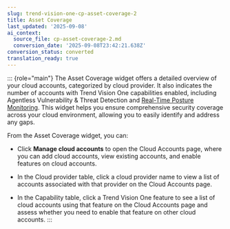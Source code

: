 ```yaml
---
slug: trend-vision-one-cp-asset-coverage-2
title: Asset Coverage
last_updated: '2025-09-08'
ai_context:
  source_file: cp-asset-coverage-2.md
  conversion_date: '2025-09-08T23:42:21.638Z'
conversion_status: converted
translation_ready: true
---
```


::: {role="main"}
The Asset Coverage widget offers a detailed overview of your cloud accounts, categorized by cloud provider. It also indicates the number of accounts with Trend Vision One capabilities enabled, including Agentless Vulnerability & Threat Detection and [Real-Time Posture Monitoring](real-time-threat-monitoring.mdx). This widget helps you ensure comprehensive security coverage across your cloud environment, allowing you to easily identify and address any gaps.

From the Asset Coverage widget, you can:

- Click **Manage cloud accounts** to open the Cloud Accounts page, where you can add cloud accounts, view existing accounts, and enable features on cloud accounts.

- In the Cloud provider table, click a cloud provider name to view a list of accounts associated with that provider on the Cloud Accounts page.

- In the Capability table, click a Trend Vision One feature to see a list of cloud accounts using that feature on the Cloud Accounts page and assess whether you need to enable that feature on other cloud accounts.
:::
